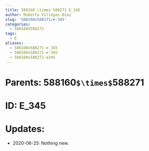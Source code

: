 ```yaml
---
title: 588160`\times`588271 E_345
author: Roberto Villegas-Diaz
slug: '588160x588271/e-345'
categories:
  - 588160X588271
tags:
  - E
aliases:
  - 588160x588271-e_345
  - 588160x588271-e-345
  - 588160x588271-e345
---
```


# **Parents**: 588160`$\times$`588271
# **ID**: E_345
# **Updates**: 
 - 2020-06-25: Nothing new.
